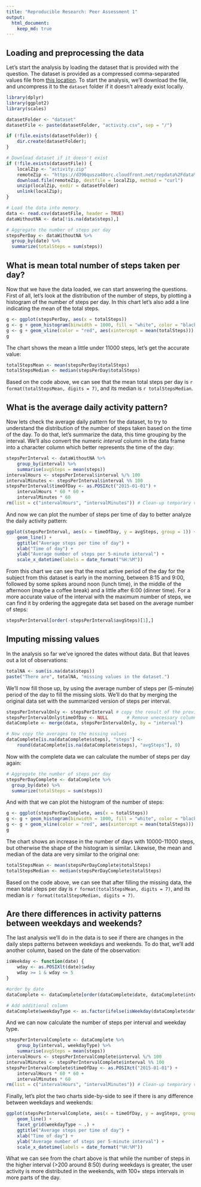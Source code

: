 ```yaml
---
title: "Reproducible Research: Peer Assessment 1"
output: 
  html_document:
    keep_md: true
---
```



## Loading and preprocessing the data

Let's start the analysis by loading the dataset that is provided with the question. The dataset is provided as a compressed comma-separated values file from [this location](https://d396qusza40orc.cloudfront.net/repdata%2Fdata%2Factivity.zip). To start the analysis, we'll download the file, and uncompress it to the `dataset` folder if it doesn't already exist locally.

```r
library(dplyr)
library(ggplot2)
library(scales)

datasetFolder <- "dataset"
datasetFile <- paste(datasetFolder, "activity.csv", sep = "/")

if (!file.exists(datasetFolder)) {
    dir.create(datasetFolder);
}

# Download dataset if it doesn't exist
if (!file.exists(datasetFile)) {
    localZip <- "activity.zip"
    remoteZip <- "https://d396qusza40orc.cloudfront.net/repdata%2Fdata%2Factivity.zip"
    download.file(remoteZip, destfile = localZip, method = "curl")
    unzip(localZip, exdir = datasetFolder)
    unlink(localZip);
}

# Load the data into memory
data <- read.csv(datasetFile, header = TRUE)
dataWithoutNA <- data[!is.na(data$steps),]

# Aggregate the number of steps per day
stepsPerDay <- dataWithoutNA %>%
  group_by(date) %>%
  summarize(totalSteps = sum(steps))
```

## What is mean total number of steps taken per day?

Now that we have the data loaded, we can start answering the questions. First of all, let's look at the distribution of the number of steps, by plotting a histogram of the number of steps per day. In this chart let's also add a line indicating the mean of the total steps.

```r
g <- ggplot(stepsPerDay, aes(x = totalSteps))
g <- g + geom_histogram(binwidth = 1000, fill = "white", color = "black", size = 1)
g <- g + geom_vline(color = "red", aes(xintercept = mean(totalSteps)))
g
```

The chart shows the mean a little under 11000 steps, let's get the accurate value:

```r
totalStepsMean <- mean(stepsPerDay$totalSteps)
totalStepsMedian <- median(stepsPerDay$totalSteps)
```

Based on the code above, we can see that the mean total steps per day is `r format(totalStepsMean, digits = 7)`, and its median is `r totalStepsMedian`.

## What is the average daily activity pattern?

Now lets check the average daily pattern for the dataset, to try to understand the distribution of the number of steps taken based on the time of the day. To do that, let's summarize the data, this time grouping by the interval. We'll also convert the numeric *interval* column in the data frame into a character column which better represents the time of the day:

```r
stepsPerInterval <- dataWithoutNA %>%
    group_by(interval) %>%
    summarise(avgSteps = mean(steps))
intervalHours <- stepsPerInterval$interval %/% 100
intervalMinutes <- stepsPerInterval$interval %% 100
stepsPerInterval$timeOfDay <- as.POSIXct("2015-01-01") +
    intervalHours * 60 * 60 +
    intervalMinutes * 60
rm(list = c("intervalHours", "intervalMinutes")) # Clean-up temporary variables
```

And now we can plot the number of steps per time of day to better analyze the daily activity pattern:

```r
ggplot(stepsPerInterval, aes(x = timeOfDay, y = avgSteps, group = 1)) +
    geom_line() +
    ggtitle("Average steps per time of day") +
    xlab("Time of day") +
    ylab("Average number of steps per 5-minute interval") +
    scale_x_datetime(labels = date_format("%H:%M"))
```

From this chart we can see that the most active period of the day for the subject from this dataset is early in the morning, between 8:15 and 9:00, followed by some spikes around noon (lunch time), in the middle of the afternoon (maybe a coffee break) and a little after 6:00 (dinner time). For a more accurate value of the interval with the maximum number of steps, we can find it by ordering the aggregate data set based on the average number of steps:

```r
stepsPerInterval[order(-stepsPerInterval$avgSteps)[1],]
```

## Imputing missing values

In the analysis so far we've ignored the dates without data. But that leaves out a lot of observations:

```r
totalNA <- sum(is.na(data$steps))
paste("There are", totalNA, "missing values in the dataset.")
```

We'll now fill those up, by using the average number of steps per (5-minute) period of the day to fill the missing slots. We'll do that by merging the original data set with the summarized version of steps per interval.

```r
stepsPerIntervalOnly <- stepsPerInterval # copy the result of the previous computation
stepsPerIntervalOnly$timeOfDay <- NULL       # Remove unecessary columns
dataComplete <- merge(data, stepsPerIntervalOnly, by = "interval")

# Now copy the averages to the missing values
dataComplete[is.na(dataComplete$steps), "steps"] <-
    round(dataComplete[is.na(dataComplete$steps), "avgSteps"], 0)
```

Now with the complete data we can calculate the number of steps per day again:

```r
# Aggregate the number of steps per day
stepsPerDayComplete <- dataComplete %>%
  group_by(date) %>%
  summarize(totalSteps = sum(steps))
```

And with that we can plot the histogram of the number of steps:
```r
g <- ggplot(stepsPerDayComplete, aes(x = totalSteps))
g <- g + geom_histogram(binwidth = 1000, fill = "white", color = "black", size = 1)
g <- g + geom_vline(color = "red", aes(xintercept = mean(totalSteps)))
g
```

The chart shows an increase in the number of days with 10000-11000 steps, but otherwise the shape of the histogram is similar. Likewise, the mean and median of the data are very similar to the original one:

```r
totalStepsMean <- mean(stepsPerDayComplete$totalSteps)
totalStepsMedian <- median(stepsPerDayComplete$totalSteps)
```

Based on the code above, we can see that after filling the missing data, the mean total steps per day is `r format(totalStepsMean, digits = 7)`, and its median is `r format(totalStepsMedian, digits = 7)`.

## Are there differences in activity patterns between weekdays and weekends?

The last analysis we'll do in the data is to see if there are changes in the daily steps patterns between weekdays and weekends. To do that, we'll add another column, based on the date of the observation:

```r
isWeekday <- function(date) {
    wday <- as.POSIXlt(date)$wday
    wday >= 1 & wday <= 5
}

#order by date
dataComplete <- dataComplete[order(dataComplete$date, dataComplete$interval),]

# Add additional column
dataComplete$weekdayType <- as.factor(ifelse(isWeekday(dataComplete$date), "weekday", "weekend"))
```

And we can now calculate the number of steps per interval and weekday type.

```r
stepsPerIntervalComplete <- dataComplete %>%
    group_by(interval, weekdayType) %>%
    summarise(avgSteps = mean(steps))
intervalHours <- stepsPerIntervalComplete$interval %/% 100
intervalMinutes <- stepsPerIntervalComplete$interval %% 100
stepsPerIntervalComplete$timeOfDay <- as.POSIXct("2015-01-01") +
    intervalHours * 60 * 60 +
    intervalMinutes * 60
rm(list = c("intervalHours", "intervalMinutes")) # Clean-up temporary variables
```

Finally, let's plot the two charts side-by-side to see if there is any difference between weekdays and weekends:

```r
ggplot(stepsPerIntervalComplete, aes(x = timeOfDay, y = avgSteps, group = 1)) +
    geom_line() +
    facet_grid(weekdayType ~ .) +
    ggtitle("Average steps per time of day") +
    xlab("Time of day") +
    ylab("Average number of steps per 5-minute interval") +
    scale_x_datetime(labels = date_format("%H:%M"))
```

What we can see from the chart above is that while the number of steps in the higher interval (>200 around 8:50) during weekdays is greater, the user activity is more distributed in the weekends, with 100+ steps intervals in more parts of the day.
